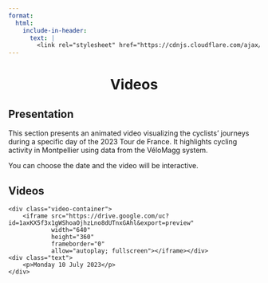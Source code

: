 ```yaml
---
format:
  html:
    include-in-header:
      text: |
        <link rel="stylesheet" href="https://cdnjs.cloudflare.com/ajax/libs/font-awesome/6.0.0/css/all.min.css">
---
```


<div style="text-align: center;">
<h1>Videos <i class="fas fa-video"></i></h1>
</div>

## Presentation

<p class = "text"> This section presents an animated video visualizing the cyclists' journeys during a specific day of the 2023 Tour de France. It highlights cycling activity in Montpellier using data from the VéloMagg system. </p>

<p class = "text"> You can choose the date and the video will be interactive. </p>

## Videos

<div class="container">
    <div class="video-container">
        <iframe src="https://drive.google.com/uc?id=1axKX5f3x1gWShoaOjhzLno8dUTnxGAhl&export=preview" 
                width="640" 
                height="360" 
                frameborder="0" 
                allow="autoplay; fullscreen"></iframe></div>
    <div class="text">
        <p>Monday 10 July 2023</p>
    </div>
</div>

